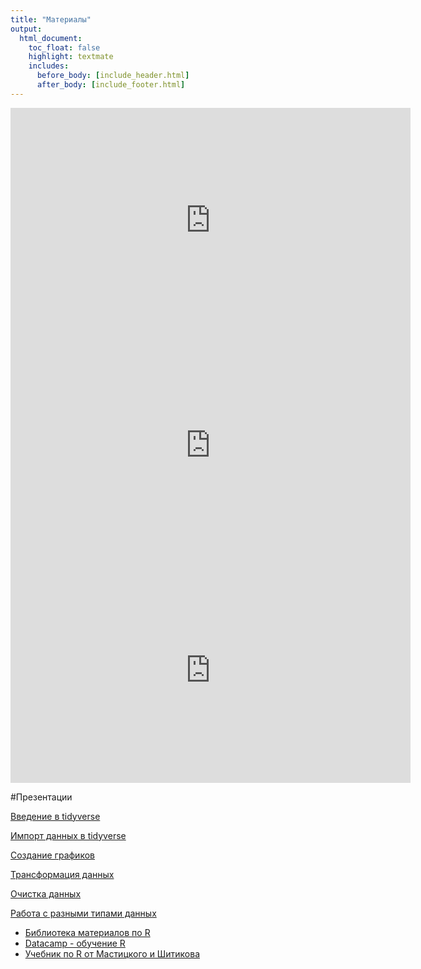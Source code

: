 ```yaml
---
title: "Материалы"
output:
  html_document:
    toc_float: false
    highlight: textmate
    includes:
      before_body: [include_header.html]
      after_body: [include_footer.html]
---
```


<iframe width="640" height="360" src="https://www.youtube.com/embed/X6bYzHm88sg?rel=0" frameborder="0" allowfullscreen></iframe>

<iframe width="640" height="360" src="https://www.youtube.com/embed/d4Knr7iDDMU?rel=0" frameborder="0" allowfullscreen></iframe>

<iframe width="640" height="360" src="https://www.youtube.com/embed/D3F4nsGkIXY?rel=0" frameborder="0" allowfullscreen></iframe>

#Презентации

<a href="https://github.com/EcologyModeling/EcologyModeling.github.io/blob/master/%D0%92%D0%B2%D0%B5%D0%B4%D0%B5%D0%BD%D0%B8%D0%B5%20%D0%B2%20tidyverse.pptx">Введение в tidyverse</a>

<a href="https://github.com/EcologyModeling/EcologyModeling.github.io/blob/master/%D0%98%D0%BC%D0%BF%D0%BE%D1%80%D1%82%20%D0%B4%D0%B0%D0%BD%D0%BD%D1%8B%D1%85%20%D0%B2%20tidyverse.pptx">Импорт данных в tidyverse</a>

<a href="https://github.com/EcologyModeling/EcologyModeling.github.io/blob/master/%D0%A1%D0%BE%D0%B7%D0%B4%D0%B0%D0%BD%D0%B8%D0%B5%20%D0%B3%D1%80%D0%B0%D1%84%D0%B8%D0%BA%D0%BE%D0%B2%20%D0%B2%20tidyverse.pptx">Создание графиков</a>

<a href="https://github.com/EcologyModeling/EcologyModeling.github.io/blob/master/%D0%A2%D1%80%D0%B0%D0%BD%D1%81%D1%84%D0%BE%D1%80%D0%BC%D0%B0%D1%86%D0%B8%D1%8F%20%D0%B4%D0%B0%D0%BD%D0%BD%D1%8B%D1%85%20%D0%B2%20tidyverse.pptx">Трансформация данных</a>

<a href="https://github.com/EcologyModeling/EcologyModeling.github.io/blob/master/%D0%9E%D1%87%D0%B8%D1%81%D1%82%D0%BA%D0%B0%20%D0%B4%D0%B0%D0%BD%D0%BD%D1%8B%D1%85%20%D0%B2%20tidyverse.pptx">Очистка данных</a>

<a href="https://github.com/EcologyModeling/EcologyModeling.github.io/blob/master/%D0%A0%D0%B0%D0%B1%D0%BE%D1%82%D0%B0%20%D1%81%20%D1%80%D0%B0%D0%B7%D0%BD%D1%8B%D0%BC%D0%B8%20%D1%82%D0%B8%D0%BF%D0%B0%D0%BC%D0%B8%20%D0%B4%D0%B0%D0%BD%D0%BD%D1%8B%D1%85%20%D0%B2%20tidyverse.pptx">Работа с разными типами данных</a>





<ul class="nav nav-pills nav-stacked nav-docs"><li><a href="http://r.psylab.info/library/">Библиотека материалов по R</a></li><li><a href="http://datacamp.com">Datacamp - обучение R</a></li><li> <a href="http://www.ievbras.ru/ecostat/Kiril/R/Mastitsky%20and%20Shitikov%202014.pdf">Учебник по R от Мастицкого и Шитикова</a></li></ul>
